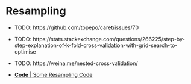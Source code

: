 # Resampling

- TODO: https://github.com/topepo/caret/issues/70
- TODO: https://stats.stackexchange.com/questions/266225/step-by-step-explanation-of-k-fold-cross-validation-with-grid-search-to-optimise
- TODO: https://weina.me/nested-cross-validation/

- [**Code** | Some Resampling Code](https://fall-2019.stat432.org/misc/some-resampling-code-for-class.R)
